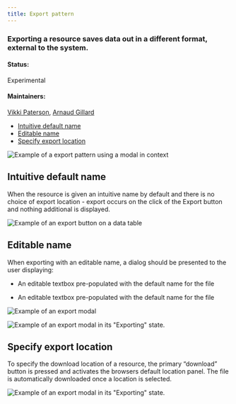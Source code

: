 ```yaml
---
title: Export pattern
---
```


### Exporting a resource saves data out in a different format, external to the system.

#### Status: 

Experimental

#### Maintainers:

[Vikki Paterson](https://github.ibm.com/VICTORIA), [Arnaud Gillard](https://github.ibm.com/Arnaud-Gillard)

<AnchorLinks>

- [Intuitive default name](#intuitive-default-name)
- [Editable name](#editable-name)
- [Specify export location](#specify-export-location)

</AnchorLinks>

<ImageComponent cols="12" caption="Example of a export pattern using a modal">

![Example of a export pattern using a modal in context](images/contextual.png)

</ImageComponent>

## Intuitive default name

When the resource is given an intuitive name by default and there is no choice of export location - export occurs on the click of the Export button and nothing additional is displayed.

<ImageComponent cols="12">

![Example of an export button on a data table](images/1.png)

</ImageComponent>

## Editable name
When exporting with an editable name, a dialog should be presented to the user displaying:

* An editable textbox pre-populated with the default name for the file

* An editable textbox pre-populated with the default name for the file


<ImageComponent cols="8">

![Example of an export modal](images/2.png)

</ImageComponent>


<ImageComponent cols="8">

![Example of an export modal in its "Exporting" state.](images/3.png)

</ImageComponent>


## Specify export location

To specify the download location of a resource, the primary “download” button is pressed and activates the browsers default location panel. The file is automatically downloaded once a location is selected. 

<ImageComponent cols="8">

![Example of an export modal in its "Exporting" state.](images/4.png)

</ImageComponent>